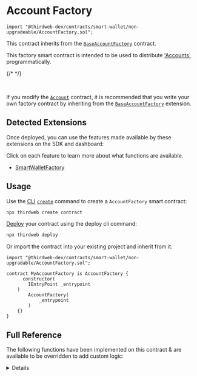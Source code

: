 
# Account Factory

```text
import "@thirdweb-dev/contracts/smart-wallet/non-upgradeable/AccountFactory.sol";
```

This contract inherits from the [`BaseAccountFactory`](/solidity/extensions/base-account-factory) contract.

This factory smart contract is intended to be used to distribute ['Accounts`](/solidity/base-contracts/account) programmatically.

{/* <ViewContractCodeButton
  link="https://github.com/thirdweb-dev/contracts/blob/main/contracts/prebuilts/account/non-upgradeable/AccountFactory.sol"
  name="AccountFactory"
/> */}

<br />

<Callout title="Modifications" variant="info">

If you modify the [`Account`](/solidity/base-contracts/account) contract, it is recommended that you write your own
factory contract by inheriting from the [`BaseAccountFactory`](/solidity/extensions/base-account-factory) extension.

</Callout>

## Detected Extensions

Once deployed, you can use the features made available by these extensions on the SDK and dashboard:

Click on each feature to learn more about what functions are available.

- [SmartWalletFactory](/solidity/extensions/base-account-factory)

## Usage

Use the [CLI](/cli) [`create`](/cli/create) command to create a `AccountFactory` smart contract:

```bash
npx thirdweb create contract
```

[Deploy](/deploy) your contract using the deploy cli command:

```bash
npx thirdweb deploy
```

Or import the contract into your existing project and inherit from it.

```text
import "@thirdweb-dev/contracts/smart-wallet/non-upgradable/AccountFactory.sol";

contract MyAccountFactory is AccountFactory {
	  constructor(
        IEntryPoint _entrypoint
    )
        AccountFactory(
            _entrypoint
        )
    {}
}
```

## Full Reference

The following functions have been implemented on this contract & are available to be overridden to add custom logic:

<Details id="_initializeAccount" summary="_initializeAccount">

Called in `createAccount`. Initializes the account contract created in `createAccount`.

```text
function _initializeAccount(
    address _account,
    address _admin,
    bytes calldata _data
) internal override {
    Account(payable(_account)).initialize(_admin, _data);
}
```

#### \_account

The address of the smart account smart contract to initialize.

#### \_admin

The address to be set as default admin role for the contract. Must be of type `address`.

#### \_data

If extra storage variables are required in your account contract, abi encode the variables,
pass them to this function as the `bytes` argument.

For example:

```text

function initializeAccount(
    address _admin,
    bytes calldata _data
) public override initializer {
    Account.initialize(_admin, _data);
}
```
</Details>
